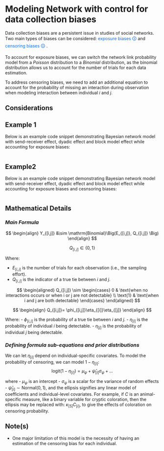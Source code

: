 # Modeling Network with control for data collection biases
Data collection biases are a persistent issue in studies of social networks. Two main types of biases can be considered: [<span style="color:#0D6EFD">exposure biases 🛈</span>]{#expoB} and [<span style="color:#0D6EFD">censoring biases 🛈</span>]{#censoB} .

To account for exposure biases, we can switch the network link probability model from a *Poisson* distribution to a *Binomial* distribution, as the binomial distribution allows us to account for the number of trials for each data estimation.

To address censoring biases, we need to add an additional equation to account for the probability of missing an interaction during observation when modeling interaction between individual *i* and *j*.

## Considerations
::: callout-caution


:::

## Example 1
Below is an example code snippet demonstrating Bayesian network model with send-receiver effect, dyadic effect and block model effect while accounting for exposure biases:

``` python

```

## Example2 
Below is an example code snippet demonstrating Bayesian network model with send-receiver effect, dyadic effect and block model effect while accounting for exposure biases and cesnsoring biases:

``` python

```

## Mathematical Details

### *Main Formula*

$$
\begin{align}
	Y_{[i,j]} &\sim \mathrm{Binomial}\Big(E_{[i,j]}, Q_{[i,j]}  \Big)
\end{align}
$$

$$
Q_{[i,j]} \in \{0,1\} 
$$

Where:

-   $E_{[i,j]}$ is the number of trials for each observation (i.e., the sampling effort).
-   $Q_{[i,j]}$ is the indicator of a true tie between $i$ and $j$.


$$
\begin{aligned}
Q_{[i,j]} \sim \begin{cases} 
0 & \text{when no interactions occurs or when i or j are not detectable} \\
\text{1}  & \text{when i and j are both detectable}
\end{cases}
\end{aligned}
$$


$$
\begin{align}
  Q_{[i,j]}= \phi_{[i,j]}\eta_{[i]}\eta_{[j]}
\end{align}
$$

Where:
-   $\phi_{[i,j]}$ is the probability of a true tie between $i$ and $j$.
-   $\eta_{[i]}$ is the probability of individual $i$ being detectable.
-   $\eta_{[j]}$ is the probability of individual $j$ being detectable.

### *Defining formula sub-equations and prior distributions*
We can let $\eta_{[i]}$ depend on individual-specific covariates. To model the probability of censoring, we can model  $1-\eta_{[i]}$:
$$
\text{logit}(1-\eta_{[i]}) = \mu_\psi + \hat\psi_{[i]}  \sigma_\psi + \ldots 
$$

where 
-   $\mu_\psi$ is an intercept
-   $\sigma_\psi$ is a scalar for the variance of random effects
-   $\hat\psi_{[i]}\sim \text {Normal}(0,1)$, and the ellipsis signifies any linear model of coefficients and individual-level covariates. For example, if $C$ is an animal-specific measure, like a binary variable for cryptic coloration, then the ellipsis may be replaced with:  $\kappa_{[5]}C_{[i]}$, to give the effects of coloration on censoring probability.

## Note(s)
::: callout-note
-   One major limitation of this model is the necessity of having an estimation of the censoring bias for each individual.
:::

